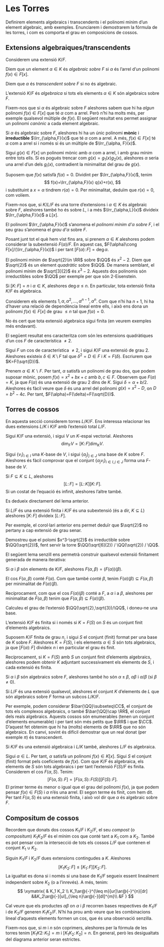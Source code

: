 # Les Torres

Definirem elements algebraics i transcendents i el polinomi mínim d'un element algebraic, amb exemples.
Enunciarem i demostrarem la fórmula de les torres, i com es comporta el grau en composicions de cossos.

## Extensions algebraiques/transcendents

Considerem una extensió $K/F$.

::: {.definition name="element algebraic"}
Diem que un element $\alpha\in K$ és *algebraic sobre $F$* si $\alpha$ és l'arrel d'un polinomi $f(x)\in F[x]$.

Diem que $\alpha$ és *transcendent sobre $F$* si no és algebraic.

L'extensió $K/F$ és *algebraica* si tots els elements $\alpha\in K$ són algebraics sobre $F$.
:::

Fixem-nos que si $\alpha$ és algebraic sobre $F$ aleshores sabem que hi ha *algun* polinomi $f(x)\in F[x]$ que té $\alpha$
com a arrel. Però n'hi ha molts més, per exemple qualsevol múltiple de $f(x)$. El següent resultat ens permet assignar un
polinomi *canònic* a cada element algebraic.

::: {.proposition}
Si $\alpha$ és algebraic sobre $F$, aleshores hi ha un únic polinomi **mònic** i **irreductible** $\Irr_{\alpha,F}(x)$ que
té $\alpha$ com a arrel. A més, $f(x)\in F[x]$ té $\alpha$ com a arrel si i només si és un múltiple de $\Irr_{\alpha, F}(x)$.
:::
::: {.proof}
Sigui $g(x)\in F[x]$ un polinomi mònic amb $\alpha$ com a arrel, i amb grau mínim entre tots ells. Si es pogués
trencar com $g(x)=g_1(x)g_2(x)$, aleshores $\alpha$ seria una arrel d'un dels $g_i(x)$, contradient la minimalitat
del grau de $g(x)$.

Suposem que $f(x)$ satisfà $f(\alpha)=0$. Dividint per $\Irr_{\alpha,F}(x)$, tenim
$$
f(x)=\Irr_{\alpha,F}(x) q(x)+r(x),
$$
i substituint a $x=\alpha$ tindrem $r(\alpha)=0$. Per minimalitat, deduïm que $r(x)=0$, com volíem.
:::

Fixem-nos que, si $K/L/F$ és una torre d'extensions i $\alpha\in K$ és algebraic sobre $F$, aleshores també ho és sobre $L$,
i a més $\Irr_{\alpha,L}(x)$ divideix $\Irr_{\alpha,F}(x)$ a $L[x]$.

::: {.definition name="polinomi mínim"}
El polinomi $\Irr_{\alpha,F}(x)$ s'anomena el *polinomi mínim d'$\alpha$ sobre $F$*, i el seu grau s'anomena el *grau d'$\alpha$*
sobre $F$.
:::

Posant junt tot el què hem vist fins ara, si prenem $\alpha\in K$ aleshores podem considerar la subextensió
$F(\alpha)/F$.
En aquest cas, $F(\alpha)\cong F[x]/(\Irr_{\alpha,F}(x))$ i per tant $[F(\alpha)\colon F] = \deg \alpha$.

::: {.example}
El polinomi mínim de $\sqrt{2}\in \RR$ sobre $\QQ$ és $x^2-2$. Diem que $\sqrt{2}$ és un element *quadràtic* sobre $\QQ$. De manera
semblant, el polinomi mínim de $\sqrt[3]{2}$ és $x^3-2$. Aquests dos polinomis són irreductibles sobre $\QQ$ per exemple per que són
$2$-Eisenstein.
:::

::: {.proposition}
Si $[K\colon F]=n$ i $\alpha\in K$, aleshores $\deg\alpha\leq n$. En particular, tota extensió finita $K/F$ és algebraica.
:::
::: {.proof}
Considerem els elements $1, \alpha, \alpha^2,\ldots, \alpha^{n-1}, \alpha^{n}$. Com que n'hi ha $n+1$, hi ha
d'haver una relació de dependència lineal entre ells, i això ens dona un polinomi $f(x)\in F[x]$ de grau $\leq n$ tal que $f(\alpha)=0$.
:::

No és cert que tota extensió algebraica sigui finita (en veurem exemples més endavant).

El següent resultat ens caracteritza com són les extensions quadràtiques d'un cos $F$ de característica $\neq 2$.

::: {.proposition}
Sigui $F$ un cos de característica $\neq 2$, i sigui $K/F$ una extensió de grau $2$. Aleshores existeix $\delta\in K\setminus F$
tal que $\delta^2=D\in F$ i $K=F(\delta)$. Escriurem que $K=F(\sqrt{D})$.
:::
::: {.proof}
Prenem $\alpha\in K\smallsetminus F$. Per tant, $\alpha$ satisfà un polinomi de grau dos, que podem suposar
mònic, posem $f(x)=x^2 + bx+c$ amb $b,c\in F$. Observem que $F(\alpha)=K$, ja que $F(\alpha)$ és una extensió
de grau $2$ dins de $K$. Sigui $\delta=\alpha+b/2$. Aleshores és fàcil veure que $\delta$ és una arrel del
polinomi $g(x)=x^2-D$, on $D=b^2-4c$. Per tant, $F(\alpha)=F(\delta)=F(\sqrt{D})$.
:::

## Torres de cossos

En aquesta secció considerem torres $L/K/F$. Ens interessa relacionar les dues extensions $L/K$ i $K/F$ amb l'extensió
total $L/F$.

::: {.proposition}
Sigui $K/F$ una extensió, i sigui $V$ un $K$-espai vectorial. Aleshores
$$
\dim_F V = [K\colon F] \dim_K V.
$$
:::
::: {.proof}
Sigui $\{v_i\}_{i\in I}$ una $K$-base de $V$, i sigui $\{\alpha_j\}_{j\in J}$ una base de $K$ sobre $F$.
Aleshores és fàcil comprovar que el conjunt $\{\alpha_j v_i\}_{i\in I, j \in J}$ forma una $F$-base de $V$.
:::

::: {.theorem #torres name="fórmula de les torres"}
Si $F\subseteq K\subseteq L$, aleshores
$$
[L\colon F] = [L \colon K] [K \colon F].
$$
Si un costat de l'equació és infinit, aleshores l'altre també.
:::
::: {.proof}
Es dedueix directament del lema anterior.
:::

::: {.corollary}
Si $L/F$ és una extensió finita i $K/F$ és una subextensió (és a dir, $K\subseteq L$) aleshores $[K\colon F]$ divideix $[L\colon F]$.
:::

Per exemple, el corol·lari anterior ens permet deduïr que $\sqrt{2}$ no pertany a cap extensió de grau senar.

::: {.exercise}
Demostreu que el polomi $x^3-\sqrt{2}$ és irreductible sobre $\QQ(\sqrt{2})$, fent servir la torre $\QQ(\sqrt[6]{2}) / \QQ(\sqrt{2}) / \QQ$.
:::

El següent lema senzill ens permetrà construir qualsevol extensió finitament generada de manera iterativa:

::: {.lemma}
Si $\alpha$ i $\beta$ són elements de $K/F$, aleshores $F(\alpha,\beta)=(F(\alpha))(\beta)$.
:::
::: {.proof}
El cos $F(\alpha,\beta)$ conté $F(\alpha)$. Com que també conté $\beta$, tenim $F(\alpha)(\beta)\subseteq F(\alpha,\beta)$
per minimalitat de $F(\alpha)(\beta)$.

Recíprocament, com que el cos $F(\alpha)(\beta)$ conté a $F$, a $\alpha$ i a $\beta$, aleshores per minimalitat de $F(\alpha,\beta)$
tenim que $F(\alpha,\beta)\subseteq F(\alpha)(\beta)$.
:::

::: {.exercise}
Calculeu el grau de l'extensió $\QQ(\sqrt{2},\sqrt{3})/\QQ$, i doneu-ne una base.
:::

::: {.theorem}
L'extensió $K/F$ és finita si i només si $K=F(S)$ on $S$ és un conjunt finit d'elements algebraics.
:::
::: {.proof}
Suposem $K/F$ finita de grau $n$, i sigui $S$ el conjunt (finit) format per una base de $K$ sobre $F$. Aleshores
$K=F(S)$, i els
elements $\alpha\in S$ són tots algebraics, ja que $[F(\alpha)\colon F]$ divideix $n$ i en particular el grau
és finit.

Recíprocament, si $K=F(S)$ amb $S$ un conjunt finit d'elements algebraics, aleshores podem obtenir $K$ adjuntant
successivament els elements de $S$, i cada extensió és finita.
:::

::: {.corollary}
Si $\alpha$ i $\beta$ són algebraics sobre $F$, aleshores també ho són $\alpha\pm \beta$, $\alpha\beta$ i $\alpha/\beta$ (si $\beta\neq 0$).
:::

::: {.corollary}
Si $L/F$ és una extensió qualsevol, aleshores el conjunt $K$ d'elements de $L$ que són algebraics sobre $F$ forma un subcos $L/K/F$.
:::

Per exemple, podem considerar $\bar{\QQ}\subseteq\CC$, el conjunt de tots els complexos algebraics, o també $\bar{\QQ}\cap \RR$, el conjunt
dels reals algebraics. Aquests cossos són enumerables (tenen un conjunt d'elements enumerable) i per tant són més petits que $\RR$ i que $\CC$.
D'aquest fet obtenim que hi ha (molts) elements de $\RR$ que no són algebraics. En canvi, sovint és difícil demostrar que
un real donat (per exemple $\pi$) és transcendent.

::: {.theorem}
Si $K/F$ és una extensió algebraica i $L/K$ també, aleshores $L/F$ és algebraica.
:::
::: {.proof}
Sigui $\alpha\in L$. Per tant, $\alpha$ satisfà un polinomi $f(x)\in K[x]$. Sigui $S$ el conjunt (finit)
format pels coeficients de $f(x)$. Com que $K/F$ és algebraica, els elements de $S$ són tots algebraics
i per tant l'extensió $F(S)/F$ és finita. Considerem el cos $F(\alpha,S)$. Tenim:
$$
[F(\alpha,S)\colon F] = [F(\alpha,S)\colon F(S)] [F(S) \colon F].
$$
El primer terme és menor o igual que el grau del polinomi $f(x)$, ja que podem pensar $f(x)\in F(S)$ i
$\alpha$ n'és una arrel. El segon terme és finit, com hem dit. Per tant $F(\alpha,S)$ és una extensió
finita, i això vol dir que $\alpha$ és algebraic sobre $F$.
:::


## Compositum de cossos

Recordem que donats dos cossos $K_1/F$ i $K_2/F$, el seu *compost* (o *compositum*) $K_1K_2 /F$ és el mínim cos que conté
tant a $K_1$ com a $K_2$. També es pot pensar com la intersecció de tots els cossos $L/F$ que contenen el conjunt $K_1\cup K_2$.

::: {.proposition}
Siguin $K_1/F$ i $K_2/F$ dues extensions contingudes a $K$. Aleshores
$$
[K_1K_2\colon F] \leq [K_1\colon F] [K_2 \colon F].
$$
La igualtat es dona si i només si una base de $K_1/F$ segueix essent linealment independent sobre $K_2$ (o a
l'inrevés). A més, tenim:
$$
\xymatrix{
  & K_1 K_2 \\
  K_1\ar@{-}^{\leq m}[ur]\ar@{-}^{n}[dr] &&K_2\ar@{-}[ul]_{\leq n}\ar@{-}[dl]^{m}\\
  &F
}
$$
:::
::: {.proof}
Cal veure que els productes $\alpha\beta$ on $\alpha$ i $\beta$ recorren bases respectives de $K_1/F$ i de $K_2/F$
generen $K_1K_2/F$. N'hi ha prou amb veure que les combinacions lineal d'aquests elements formen un cos, que és
una observació senzilla.
:::

Fixem-nos que, si $m$ i $n$ són coprimers, aleshores per la fórmula de les torres tenim $[K_1K2\colon K_1]=m$ i $[K_1K_2\colon K_2]=n$.
En general, però les desigualtats del diagrama anterior seran estrictes.



